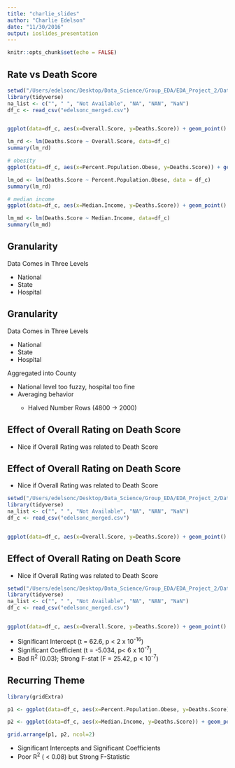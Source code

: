 ```yaml
---
title: "charlie_slides"
author: "Charlie Edelson"
date: "11/30/2016"
output: ioslides_presentation
---
```


```r
knitr::opts_chunk$set(echo = FALSE)

```


## Rate vs Death Score

```r
setwd("/Users/edelsonc/Desktop/Data_Science/Group_EDA/EDA_Project_2/Data_concise")
library(tidyverse)
na_list <- c("", " ", "Not Available", "NA", "NAN", "NaN")
df_c <- read_csv("edelsonc_merged.csv")


ggplot(data=df_c, aes(x=Overall.Score, y=Deaths.Score)) + geom_point() + geom_smooth(method='lm')

lm_rd <- lm(Deaths.Score ~ Overall.Score, data=df_c)
summary(lm_rd)

# obesity
ggplot(data=df_c, aes(x=Percent.Population.Obese, y=Deaths.Score)) + geom_point() + geom_smooth(method='lm')

lm_od <- lm(Deaths.Score ~ Percent.Population.Obese, data = df_c)
summary(lm_rd)

# median income
ggplot(data=df_c, aes(x=Median.Income, y=Deaths.Score)) + geom_point() + geom_smooth(method='lm')

lm_md <- lm(Deaths.Score ~ Median.Income, data=df_c) 
summary(lm_md)
```

## Granularity
Data Comes in Three Levels

- National
- State
- Hospital

## Granularity
Data Comes in Three Levels

- National
- State
- Hospital

Aggregated into County

<ul>
<li>National level too fuzzy, hospital too fine</li>
<li>Averaging behavior </li>
<ul>
  <li>Halved Number Rows (4800 $\rightarrow$ 2000)</li>
</ul>
</ul>

## Effect of Overall Rating on Death Score

- Nice if Overall Rating was related to Death Score

## Effect of Overall Rating on Death Score

- Nice if Overall Rating was related to Death Score

```r
setwd("/Users/edelsonc/Desktop/Data_Science/Group_EDA/EDA_Project_2/Data_concise")
library(tidyverse)
na_list <- c("", " ", "Not Available", "NA", "NAN", "NaN")
df_c <- read_csv("edelsonc_merged.csv")


ggplot(data=df_c, aes(x=Overall.Score, y=Deaths.Score)) + geom_point() + geom_smooth(method='lm') + xlab("Average County Overall Rating") + ylab("Death Score")
```


## Effect of Overall Rating on Death Score

- Nice if Overall Rating was related to Death Score

```r
setwd("/Users/edelsonc/Desktop/Data_Science/Group_EDA/EDA_Project_2/Data_concise")
library(tidyverse)
na_list <- c("", " ", "Not Available", "NA", "NAN", "NaN")
df_c <- read_csv("edelsonc_merged.csv")


ggplot(data=df_c, aes(x=Overall.Score, y=Deaths.Score)) + geom_point() + geom_smooth(method='lm') + xlab("Average County Overall Rating") + ylab("Death Score")
```

- Significant Intercept (t = 62.6, p < 2 x 10<sup>-16</sup>)
- Significant Coefficient (t = -5.034, p< 6 x 10<sup>-7</sup>)
- Bad R<sup>2</sup> (0.03); Strong F-stat (F = 25.42, p < 10<sup>-7</sup>)

## Recurring Theme
```r
library(gridExtra)

p1 <- ggplot(data=df_c, aes(x=Percent.Population.Obese, y=Deaths.Score)) + geom_point() + geom_smooth(method='lm') + xlab("Percent Obesity") + ylab("Death Score") + ggtitle("Obesity Percentage vs Death Score")

p2 <- ggplot(data=df_c, aes(x=Median.Income, y=Deaths.Score)) + geom_point() + geom_smooth(method='lm')+ xlab("Median Income") + ylab("Death Score") + ggtitle("Median Income vs Death Score")

grid.arrange(p1, p2, ncol=2)
```

- Significant Intercepts and Significant Coefficients
- Poor R<sup>2</sup> ( < 0.08) but Strong F-Statistic


